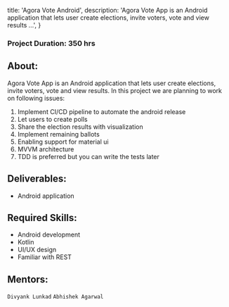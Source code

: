 
  title: 'Agora Vote Android',
  description:
    'Agora Vote App is an Android application that lets user create elections, invite voters, vote and view results ...',
}


### Project Duration: 350 hrs

## About:
Agora Vote App is an Android application that lets user create elections, invite voters, vote and view results. In this project we are planning to work on following issues:
1. Implement CI/CD pipeline to automate the android release
2. Let users to create polls
3. Share the election results with visualization
4. Implement remaining ballots
5. Enabling support for material ui
6. MVVM architecture
7. TDD is preferred but you can write the tests later


## Deliverables:
- Android application

## Required Skills:
- Android development
- Kotlin
- UI/UX design
- Familiar with REST

## Mentors:
`Divyank Lunkad` `Abhishek Agarwal`
